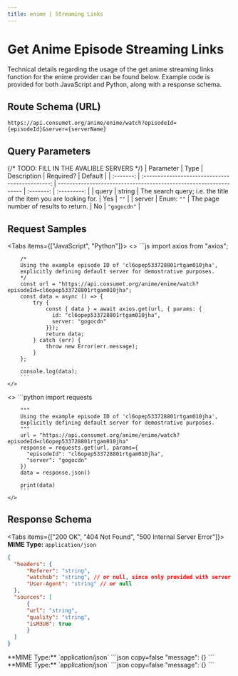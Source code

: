 ```yaml
---
title: enime | Streaming Links
---
```



# Get Anime Episode Streaming Links

Technical details regarding the usage of the get anime streaming links function for the enime provider can be found below. Example code is provided for both JavaScript and Python, along with a response schema.

## Route Schema (URL)

```
https://api.consumet.org/anime/enime/watch?episodeId={episodeId}&server={serverName}
```

## Query Parameters

{/* TODO: FILL IN THE AVALIBLE SERVERS */}
| Parameter | Type | Description | Required? | Default |
| :-------: | :---------------------------------------------: | ----------------------------------------------------------------- | :-------: | :---------: |
| query | string | The search query; i.e. the title of the item you are looking for. | Yes | `""` |
| server | Enum: `""` | The page number of results to return. | No | `"gogocdn"` |

## Request Samples

<Tabs items={["JavaScript", "Python"]}>
  <Tab>
    <>
        ```js
        import axios from "axios";

        /*
        Using the example episode ID of 'cl6opep533728801rtgam010jha',
        explicitly defining default server for demostrative purposes.
        */
        const url = "https://api.consumet.org/anime/enime/watch?episodeId=cl6opep533728801rtgam010jha";
        const data = async () => {
            try {
                const { data } = await axios.get(url, { params: {
                  id: "cl6opep533728801rtgam010jha",
                  server: "gogocdn"
                }});
                return data;
            } catch (err) {
                throw new Error(err.message);
            }
        };

        console.log(data);
        ```
    </>

  </Tab>
  <Tab>
    <>
        ```python
        import requests

        """
        Using the example episode ID of 'cl6opep533728801rtgam010jha',
        explicitly defining default server for demostrative purposes.
        """
        url = "https://api.consumet.org/anime/enime/watch?episodeId=cl6opep533728801rtgam010jha"
        response = requests.get(url, params={
          "episodeId": "cl6opep533728801rtgam010jha",
          "server": "gogocdn"
        })
        data = response.json()

        print(data)
        ```
    </>

  </Tab>
</Tabs>

## Response Schema

<Tabs items={["200 OK", "404 Not Found", "500 Internal Server Error"]}>
  <Tab>
  **MIME Type:** `application/json`
  ```json copy=false
  {
    "headers": {
        "Referer": "string",
        "watchsb": "string", // or null, since only provided with server being equal to "streamsb".
        "User-Agent": "string" // or null
    },
    "sources": [
        {
        "url": "string",
        "quality": "string",
        "isM3U8": true
        }
    ]
  }
  ```
  </Tab>
  <Tab>
  **MIME Type:** `application/json`
  ```json copy=false
  "message": {}
  ```
  </Tab>
  <Tab>
  **MIME Type:** `application/json`
  ```json copy=false
  "message": {}
  ```
  </Tab>
</Tabs>

